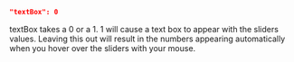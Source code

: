 ```json
"textBox": 0
```
textBox takes a 0 or a 1. 1 will cause a text box to appear with the sliders values. Leaving this out will result in the numbers appearing automatically when you hover over the sliders with your mouse.
